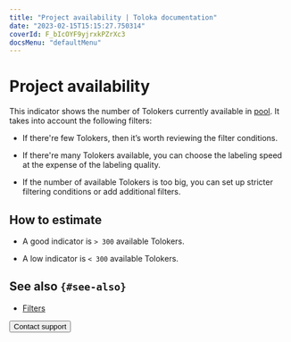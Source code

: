```yaml
---
title: "Project availability | Toloka documentation"
date: "2023-02-15T15:15:27.750314"
coverId: F_bIcOYF9yjrxkPZrXc3
docsMenu: "defaultMenu"
---
```



# Project availability

This indicator shows the number of Tolokers currently available in [pool](/docs/glossary#pool). It takes into account the following filters:

- If there're few Tolokers, then it’s worth reviewing the filter conditions.

- If there're many Tolokers available, you can choose the labeling speed at the expense of the labeling quality.

- If the number of available Tolokers is too big, you can set up stricter filtering conditions or add additional filters.

## How to estimate

- A good indicator is `> 300` available Tolokers.

- A low indicator is `< 300` available Tolokers.

## See also `{#see-also}`

- [Filters](/docs/guide/filters)

<Button themeColor="light" view="default" size="l" type="link" url="/docs/guide/troubleshooting/support?form-source=guide-efficiency-metrics-available-performers">Contact support</Button>
